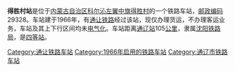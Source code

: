 {{noteTA
|1=zh-cn:始发车次; zh-hk:列車班次;
|2=zh-cn:车次; zh-hk:班次;
}}
{{Infobox China railway station 
|车站名称 = 得胜村站
|车站名称拼音 = 
|车站地址 = [[内蒙古自治区|内蒙古自治区]][[科尔沁左翼中旗|科尔沁左翼中旗]]
|归属 = [[沈阳铁路局|沈阳铁路局]]
|车站等级 = [[四等站_(中铁)|四等站]]
|线路 = [[通让铁路|通让铁路]]
}}
'''得胜村站'''是位于[[内蒙古自治区|内蒙古自治区]][[科尔沁左翼中旗|科尔沁左翼中旗]][[得胜村|得胜村]]的一个铁路车站，[[邮政编码|邮政编码]]29328。车站建于1966年，有[[通让铁路|通让铁路]]经过该站，现仅办理货运，不办理客运业务，车站及其上下行区间均未[[电气化|电气化]]。车站距离[[通辽站|通辽站]]105[[公里|公里]]，隶属[[沈阳铁路局|沈阳铁路局]]，是[[四等站_(中铁)|四等站]]。

{{start rail box}}
{{s-inop|[[敖力布告站|敖力布告站]]}}
{{s-line|[[通让铁路|通让铁路]]}}
{{s-inop|[[杏树岗站|杏树岗站]]}}
{{end box}}
{{通让铁路}}
{{铁路车站小作品}}
{{内蒙古小作品}}

[[Category:通让铁路车站|Category:通让铁路车站]]
[[Category:1966年启用的铁路车站|Category:1966年启用的铁路车站]]
[[Category:通辽市铁路车站|Category:通辽市铁路车站]]
